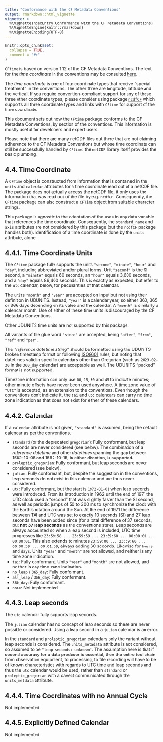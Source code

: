 ```yaml
---
title: "Conformance with the CF Metadata Conventions"
output: rmarkdown::html_vignette
vignette: >
  %\VignetteIndexEntry{Conformance with the CF Metadata Conventions}
  %\VignetteEngine{knitr::rmarkdown}
  %\VignetteEncoding{UTF-8}
---
```


```r
knitr::opts_chunk$set(
  collapse = TRUE,
  comment = "#>"
)
```

`CFtime` is based on version 1.12 of the CF Metadata Conventions. The text for
the *time coordinate* in the conventions may be consulted [here](https://cfconventions.org/Data/cf-conventions/cf-conventions-1.12/cf-conventions.html#time-coordinate).

The *time coordinate* is one of four coordinate types that receive "special
treatment" in the conventions. The other three are longitude, latitude and the
vertical. If you require convention-compliant support for any of these three
other coordinate types, please consider using package [`ncdfCF`](https://cran.r-project.org/package=ncdfCF) which supports all three
coordinate types and links with `CFtime` for support of the time coordinate.

This document sets out how the `CFtime` package conforms to the CF Metadata
Conventions, by section of the conventions. This information is mostly useful
for developers and expert users.

Please note that there are many netCDF files out there that are not claiming 
adherence to the CF Metadata Conventions but whose time coordinate can still be 
successfully handled by `CFtime`: the `netCDF` library itself provides the basic
plumbing.

## 4.4. Time Coordinate

A `CFTime` object is constructed from information that is contained in the 
`units` and `calendar` attributes for a time coordinate read out of a netCDF 
file. The package does not actually access the netCDF file, it only uses the
information that was read out of the file by e.g. `ncdfCF`. Consequently, the
`CFtime` package can also construct a `CFTime` object from suitable character
strings.

This package is agnostic to the orientation of the axes in any data variable
that references the time coordinate. Consequently, the `standard_name` and 
`axis` attributes are not considered by this package (but the `ncdfCF` package
handles both). Identification of a time coordinate is done by the `units`
attribute, alone.

## 4.4.1. Time Coordinate Units

The `CFtime` package fully supports the units `"second"`, `"minute"`, `"hour"` 
and `"day"`, including abbreviated and/or plural forms. Unit `"second"` is the
SI second, a `"minute"` equals 60 seconds, an `"hour"` equals 3,600 seconds,
and a `"day"` equals 86,400 seconds. This is exactly as expected, but refer to
the `utc` calendar, below, for peculiarities of that calendar.

The `units` `"month"` and `"year"` are accepted on input but not using their
definition in UDUNITS. Instead, `"year"` is a calendar year, so either 360, 365 
or 366 days depending on its value and the calendar. A `"month"` is similarly a
calendar month. Use of either of these time units is discouraged by the CF
Metadata Conventions.

Other UDUNITS time units are not supported by this package.

All variants of the glue word `"since"` are accepted, being `"after"`, `"from"`,
`"ref"` and `"per"`.

The *"reference datetime string"* should be formatted using the UDUNITS broken
timestamp format or following [ISO8601](https://en.wikipedia.org/wiki/ISO_8601)
rules, but noting that datetimes valid in specific calendars other than
Gregorian (such as `2023-02-30` in the `360_day` calendar) are acceptable as
well. The UDUNITS "packed" format is not supported.

Timezone information can only use `00`, `15`, `30` and `45` to indicate minutes;
other minute offsets have never been used anywhere. A time zone value of `"UTC"`
is accepted, as an extension to the conventions. Even though the conventions 
don't indicate it, the `tai` and `utc` calendars can carry no time zone 
indication as that does not exist for either of these calendars.

## 4.4.2. Calendar

If a `calendar` attribute is not given, `"standard"` is assumed, being the
default calendar as per the conventions.

* `standard` (or the deprecated `gregorian`): Fully conformant, but leap seconds
are never considered (see below). The combination of a *reference datetime* and
other *datetimes* spanning the gap between 1582-10-05 and 1582-10-15, in either 
direction, is supported.
* `proleptic_gregorian`: Fully conformant, but leap seconds are never considered
(see below).
* `julian`: Fully conformant, but, despite the suggestion in the conventions,
leap seconds do not exist in this calendar and are thus never considered.
* `utc`: Fully conformant, but the start is `1972-01-01` when leap seconds were
introduced. From its introduction in 1962 until the end of 1971 the UTC clock
used a "second" that was slightly faster than the SI second, as well as periodic
jumps of 50 to 300 ms to synchronize the clock with the Earth's rotation around
the Sun. At the end of 1971 the difference between TAI and UTC was set to 
exactly 10 seconds (SI) and 27 leap seconds have been added since (for a total
difference of 37 seconds, but **not 37 leap seconds** as the conventions state).
Leap seconds are always accounted so when a leap second is included, UTC time 
progresses like `23:59:58 ... 23:59:59 ... 23:59:60 ... 00:00:00 ... 00:00:01`.
This also extends to minutes `23:59:00 ... 23:59:60 ... 00:00:59 ... 00:01:59`, 
always adding 60 seconds. Likewise for `hours` and `days`. Units `"year"` and 
`"month"` are not allowed, and neither is any time zone indication.
* `tai`: Fully conformant. Units `"year"` and `"month"` are not allowed, and 
neither is any time zone indication.
* `no_leap` / `365_day`: Fully conformant.
* `all_leap` / `366_day`: Fully conformant.
* `360_day`: Fully conformant.
* `none`: Not implemented.

## 4.4.3. Leap seconds

The `utc` calendar fully supports leap seconds.

The `julian` calendar has no concept of leap seconds so these are never
possible or considered. Using a leap second in a `julian` calendar is an error.

In the `standard` and `proleptic_gregorian` calendars only the variant without
leap seconds is considered. The `units_metadata` attribute is not considered, so
assumed to be `"leap seconds: unknown"`. The assumption here is that if second
accuracy for a data producer is essential, then the entire tool chain from
observation equipment, to processing, to file recording will have to be of
known characteristics with regards to UTC time and leap seconds and thus the
`utc` calendar would be used, rather than `standard` or `proleptic_gregorian`
with a caveat communicated through the `units_metdata` attribute.

## 4.4.4. Time Coordinates with no Annual Cycle

Not implemented.

## 4.4.5. Explicitly Defined Calendar

Not implemented.
